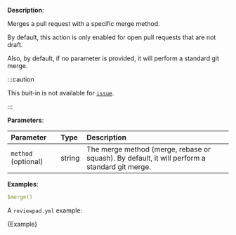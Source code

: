 
**Description**:

Merges a pull request with a specific merge method.

By default, this action is only enabled for open pull requests that are not draft.

Also, by default, if no parameter is provided, it will perform a standard git merge.

:::caution

This buit-in is not available for [`issue`](/guides/syntax#workflow).

:::

**Parameters**:

| Parameter           | Type    | Description                                                                                   |
| :------------------ | :------ | :-------------------------------------------------------------------------------------------- |
| `method` (optional) | string  | The merge method (merge, rebase or squash). By default, it will perform a standard git merge. |

**Examples**:

```yml
$merge()
```

A `reviewpad.yml` example:

<CodeBlock language="yml" title="reviewpad.yml">{Example}</CodeBlock>
